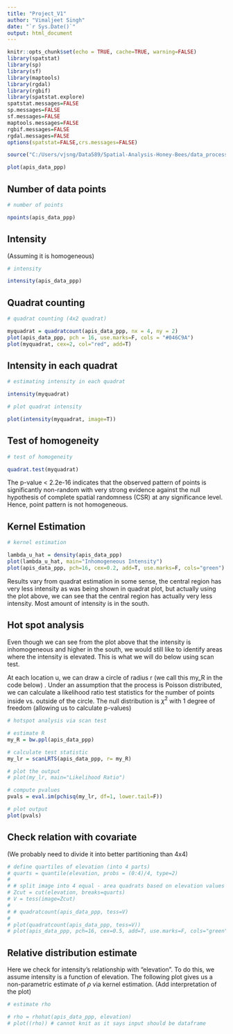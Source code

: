 ```yaml
---
title: "Project_V1"
author: "Vimaljeet Singh"
date: "`r Sys.Date()`"
output: html_document
---
```


```r
knitr::opts_chunk$set(echo = TRUE, cache=TRUE, warning=FALSE)
library(spatstat)
library(sp)
library(sf)
library(maptools)
library(rgdal)
library(rgbif)
library(spatstat.explore)
spatstat.messages=FALSE
sp.messages=FALSE
sf.messages=FALSE
maptools.messages=FALSE
rgbif.messages=FALSE
rgdal.messages=FALSE
options(spatstat=FALSE,crs.messages=FALSE)
```


```r
source("C:/Users/vjsng/Data589/Spatial-Analysis-Honey-Bees/data_processing.R")
```

```r
plot(apis_data_ppp)
```

## Number of data points 

```r
# number of points

npoints(apis_data_ppp)
```

## Intensity

(Assuming it is homogeneous)

```r
# intensity

intensity(apis_data_ppp)
```

## Quadrat counting

```r
# quadrat counting (4x2 quadrat)

myquadrat = quadratcount(apis_data_ppp, nx = 4, ny = 2)
plot(apis_data_ppp, pch = 16, use.marks=F, cols = "#046C9A")
plot(myquadrat, cex=2, col="red", add=T)
```

## Intensity in each quadrat

```r
# estimating intensity in each quadrat

intensity(myquadrat)

# plot quadrat intensity

plot(intensity(myquadrat, image=T))
```

## Test of homogeneity

```r
# test of homogeneity

quadrat.test(myquadrat)
```

The p-value < 2.2e-16 indicates that the observed pattern of points is significantly non-random with very strong evidence against the null hypothesis of complete spatial randomness (CSR) at any significance level. Hence, point pattern is not homogeneous.

## Kernel Estimation

```r
# kernel estimation

lambda_u_hat = density(apis_data_ppp)
plot(lambda_u_hat, main="Inhomogeneous Intensity")
plot(apis_data_ppp, pch=16, cex=0.2, add=T, use.marks=F, cols="green")
```

Results vary from quadrat estimation in some sense, the central region has very less intensity as was being shown in quadrat plot, but actually using the plot above, we can see that the central region has actually very less intensity. Most amount of intensity is in the south.

## Hot spot analysis

Even though we can see from the plot above that the intensity is inhomogeneous and higher in the south, we would still like to identify areas where the intensity is elevated. This is what we will do below using scan test.

At each location u, we can draw a circle of radius r (we call this my_R in the code below) . Under an assumption that the process is Poisson distributed, we can calculate a likelihood ratio test statistics for the number of points inside vs. outside of the circle. The null distribution is $\chi^2$ with 1 degree of freedom (allowing us to calculate p-values)

```r
# hotspot analysis via scan test

# estimate R
my_R = bw.ppl(apis_data_ppp)

# calculate test statistic
my_lr = scanLRTS(apis_data_ppp, r= my_R)

# plot the output
# plot(my_lr, main="Likelihood Ratio")

# compute pvalues
pvals = eval.im(pchisq(my_lr, df=1, lower.tail=F))

# plot output
plot(pvals)
```

## Check relation with covariate

(We probably need to divide it into better partitioning than 4x4)

```r
# define quartiles of elevation (into 4 parts)
# quarts = quantile(elevation, probs = (0:4)/4, type=2)
# 
# # split image into 4 equal - area quadrats based on elevation values
# Zcut = cut(elevation, breaks=quarts)
# V = tess(image=Zcut)
# 
# # quadratcount(apis_data_ppp, tess=V)
# 
# plot(quadratcount(apis_data_ppp, tess=V))
# plot(apis_data_ppp, pch=16, cex=0.5, add=T, use.marks=F, cols="green")
```

## Relative distribution estimate

Here we check for intensity's relationship with "elevation". To do this, we assume intensity is a function of elevation. The following plot gives us a non-parametric estimate of $\rho$ via kernel estimation. (Add interpretation of the plot)

```r
# estimate rho

# rho = rhohat(apis_data_ppp, elevation)
# plot((rho)) # cannot knit as it says input should be dataframe
```
















